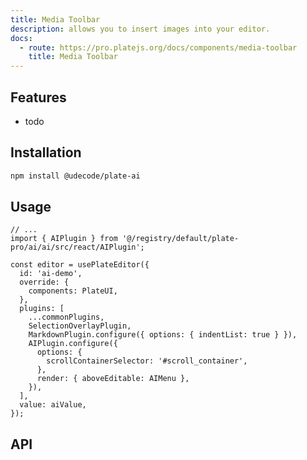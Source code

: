 ```yaml
---
title: Media Toolbar
description: allows you to insert images into your editor. 
docs:
  - route: https://pro.platejs.org/docs/components/media-toolbar
    title: Media Toolbar
---
```


<ComponentPreviewPro name="pro-iframe-demo" id="pro-media-toolbar" component="media-toolbar" />

<PackageInfo>

## Features

- todo

</PackageInfo>

## Installation

```bash
npm install @udecode/plate-ai
```

## Usage

```tsx
// ...
import { AIPlugin } from '@/registry/default/plate-pro/ai/ai/src/react/AIPlugin';

const editor = usePlateEditor({
  id: 'ai-demo',
  override: {
    components: PlateUI,
  },
  plugins: [
    ...commonPlugins,
    SelectionOverlayPlugin,
    MarkdownPlugin.configure({ options: { indentList: true } }),
    AIPlugin.configure({
      options: {
        scrollContainerSelector: '#scroll_container',
      },
      render: { aboveEditable: AIMenu },
    }),
  ],
  value: aiValue,
});
```

## API

